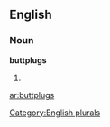 ==English==

===Noun===
'''buttplugs'''

# {{plural of|[[buttplug]]}}

[[Category:English plurals]]

[[ar:buttplugs]]